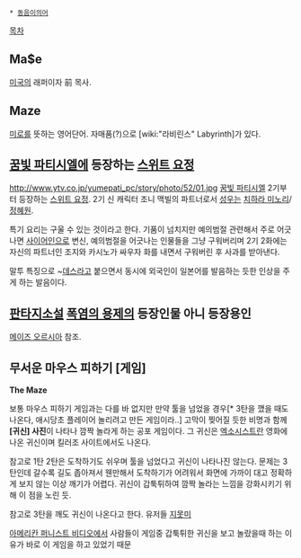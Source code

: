  * [[동음이의어]]

[[목차]]

== Ma$e ==
[[미국]]의 래퍼이자 前 목사.
== Maze ==
[[미로]]를 뜻하는 영어단어. 자매품(?)으로 [wiki:"라비린스" Labyrinth]가 있다.

== [[꿈빛 파티시엘]]에 등장하는 [[스위트 요정]] ==
http://www.ytv.co.jp/yumepati_pc/story/photo/52/01.jpg
[[꿈빛 파티시엘]] 2기부터 등장하는 [[스위트 요정]]. 2기 신 캐릭터 조니 맥빌의 파트너로서 [[성우]]는 [[치하라 미노리]]/[[정혜원]].

특기 요리는 구울 수 있는 것이라고 한다. 기품이 넘치지만 예의범절 관련해서 주로 어긋나면 [[사이어인]]으로 변신, 예의범절을 어긋나는 인물들을 그냥 구워버리며 2기 2화에는 자신의 파트너인 조지와 카시노가 싸우자 화를 내면서 구워버린 후 사과를 받아낸다.

말투 특징으로 ~[[데스]]라고 붙으면서 동시에 외국인이 일본어를 발음하는 듯한 인상을 주게 하는 발음이다.

== [[판타지소설]] [[폭염의 용제]]의 등장인물 아니 등장용인 ==
[[메이즈 오르시아]] 참조.

== '''무서운 마우스 피하기 [게임]''' ==
'''The Maze'''

보통 마우스 피하기 게임과는 다를 바 없지만 만약 툴을 넘었을 경우[* 3탄을 깼을 때도 나온다, 애시당초 플레이어 놀리려고 만든 게임이라..] 고막이 찢어질 듯한 비명과 함께 '''[귀신] 사진'''이 나타나 깜짝 놀라게 하는 공포 게임이다. 그 귀신은 [[엑소시스트]]란 영화에 나온 귀신이며 킬러조 사이트에서도 나온다.

참고로 1탄 2탄은 도착하기도 쉬우며 툴을 넘었다고 귀신이 나타나진 않는다. 문제는 3탄인데 갈수록 길도 좁아져서 웬만해서 도착하기가 어려워서 화면에 가까이 대고 정확하게 보지 않는 이상 깨기가 어렵다. 귀신이 갑툭튀하여 깜짝 놀라는 느낌을 강화시키기 위해 이 점을 노린 듯.

참고로 3탄을 깨도 귀신이 나온다고 한다. 유저들 [[지못미]]

[[아메리칸 퍼니스트 비디오]]에서 사람들이 게임중 갑툭튀한 귀신을 보고 놀랐을때 하는 이유가 바로 이 게임을 하고 있었기 때문
